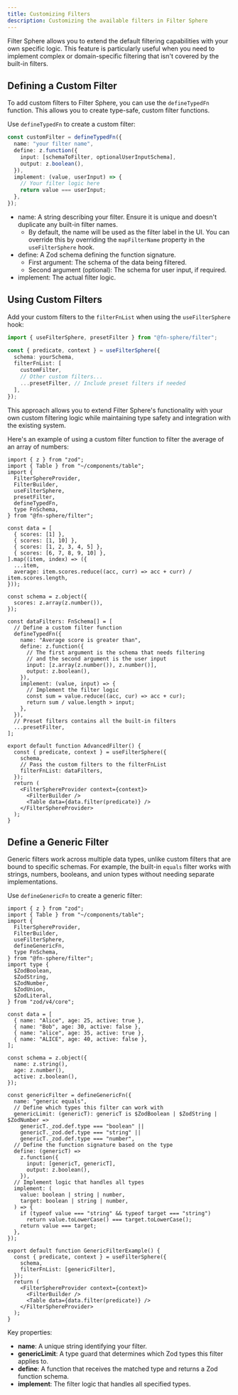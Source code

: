 ```yaml
---
title: Customizing Filters
description: Customizing the available filters in Filter Sphere
---
```


Filter Sphere allows you to extend the default filtering capabilities with your own specific logic. This feature is particularly useful when you need to implement complex or domain-specific filtering that isn't covered by the built-in filters.

## Defining a Custom Filter

To add custom filters to Filter Sphere, you can use the `defineTypedFn` function. This allows you to create type-safe, custom filter functions.

Use `defineTypedFn` to create a custom filter:

```ts
const customFilter = defineTypedFn({
  name: "your filter name",
  define: z.function({
    input: [schemaToFilter, optionalUserInputSchema],
    output: z.boolean(),
  }),
  implement: (value, userInput) => {
    // Your filter logic here
    return value === userInput;
  },
});
```

- name: A string describing your filter. Ensure it is unique and doesn't duplicate any built-in filter names.
  - By default, the name will be used as the filter label in the UI. You can override this by overriding the `mapFilterName` property in the `useFilterSphere` hook.
- define: A Zod schema defining the function signature.
  - First argument: The schema of the data being filtered.
  - Second argument (optional): The schema for user input, if required.
- implement: The actual filter logic.

## Using Custom Filters

Add your custom filters to the `filterFnList` when using the `useFilterSphere` hook:

```ts {5-9}
import { useFilterSphere, presetFilter } from "@fn-sphere/filter";

const { predicate, context } = useFilterSphere({
  schema: yourSchema,
  filterFnList: [
    customFilter,
    // Other custom filters...
    ...presetFilter, // Include preset filters if needed
  ],
});
```

This approach allows you to extend Filter Sphere's functionality with your own custom filtering logic while maintaining type safety and integration with the existing system.

Here's an example of using a custom filter function to filter the average of an array of numbers:

```tsx live {28-41} {50}
import { z } from "zod";
import { Table } from "~/components/table";
import {
  FilterSphereProvider,
  FilterBuilder,
  useFilterSphere,
  presetFilter,
  defineTypedFn,
  type FnSchema,
} from "@fn-sphere/filter";

const data = [
  { scores: [1] },
  { scores: [1, 10] },
  { scores: [1, 2, 3, 4, 5] },
  { scores: [6, 7, 8, 9, 10] },
].map((item, index) => ({
  ...item,
  average: item.scores.reduce((acc, curr) => acc + curr) / item.scores.length,
}));

const schema = z.object({
  scores: z.array(z.number()),
});

const dataFilters: FnSchema[] = [
  // Define a custom filter function
  defineTypedFn({
    name: "Average score is greater than",
    define: z.function({
      // The first argument is the schema that needs filtering
      // and the second argument is the user input
      input: [z.array(z.number()), z.number()],
      output: z.boolean(),
    }),
    implement: (value, input) => {
      // Implement the filter logic
      const sum = value.reduce((acc, cur) => acc + cur);
      return sum / value.length > input;
    },
  }),
  // Preset filters contains all the built-in filters
  ...presetFilter,
];

export default function AdvancedFilter() {
  const { predicate, context } = useFilterSphere({
    schema,
    // Pass the custom filters to the filterFnList
    filterFnList: dataFilters,
  });
  return (
    <FilterSphereProvider context={context}>
      <FilterBuilder />
      <Table data={data.filter(predicate)} />
    </FilterSphereProvider>
  );
}
```

## Define a Generic Filter

Generic filters work across multiple data types, unlike custom filters that are bound to specific schemas. For example, the built-in `equals` filter works with strings, numbers, booleans, and union types without needing separate implementations.

Use `defineGenericFn` to create a generic filter:

```tsx live {31-53} {58}
import { z } from "zod";
import { Table } from "~/components/table";
import {
  FilterSphereProvider,
  FilterBuilder,
  useFilterSphere,
  defineGenericFn,
  type FnSchema,
} from "@fn-sphere/filter";
import type {
  $ZodBoolean,
  $ZodString,
  $ZodNumber,
  $ZodUnion,
  $ZodLiteral,
} from "zod/v4/core";

const data = [
  { name: "Alice", age: 25, active: true },
  { name: "Bob", age: 30, active: false },
  { name: "alice", age: 35, active: true },
  { name: "ALICE", age: 40, active: false },
];

const schema = z.object({
  name: z.string(),
  age: z.number(),
  active: z.boolean(),
});

const genericFilter = defineGenericFn({
  name: "generic equals",
  // Define which types this filter can work with
  genericLimit: (genericT): genericT is $ZodBoolean | $ZodString | $ZodNumber =>
    genericT._zod.def.type === "boolean" ||
    genericT._zod.def.type === "string" ||
    genericT._zod.def.type === "number",
  // Define the function signature based on the type
  define: (genericT) =>
    z.function({
      input: [genericT, genericT],
      output: z.boolean(),
    }),
  // Implement logic that handles all types
  implement: (
    value: boolean | string | number,
    target: boolean | string | number,
  ) => {
    if (typeof value === "string" && typeof target === "string")
      return value.toLowerCase() === target.toLowerCase();
    return value === target;
  },
});

export default function GenericFilterExample() {
  const { predicate, context } = useFilterSphere({
    schema,
    filterFnList: [genericFilter],
  });
  return (
    <FilterSphereProvider context={context}>
      <FilterBuilder />
      <Table data={data.filter(predicate)} />
    </FilterSphereProvider>
  );
}
```

Key properties:

- **name**: A unique string identifying your filter.
- **genericLimit**: A type guard that determines which Zod types this filter applies to.
- **define**: A function that receives the matched type and returns a Zod function schema.
- **implement**: The filter logic that handles all specified types.
